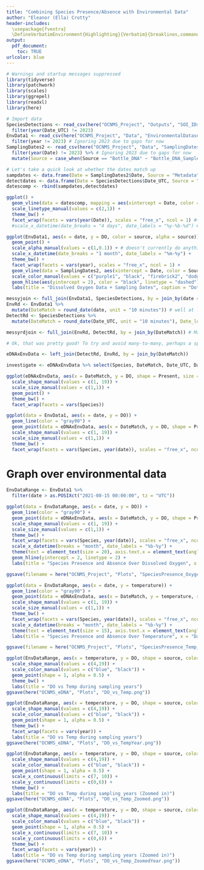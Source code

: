 ```yaml
---
title: "Combining Species Presence/Absence with Environmental Data"
author: "Eleanor (Ella) Crotty"
header-includes:
  \usepackage{fvextra}
  \DefineVerbatimEnvironment{Highlighting}{Verbatim}{breaklines,commandchars=\\\{\}}
output:
  pdf_document:
    toc: TRUE
urlcolor: blue
---
```


```r
# Warnings and startup messages suppressed
library(tidyverse)
library(patchwork)
library(scales)
library(ggrepel)
library(readxl)
library(here)
```

```r
# Import data
SpeciesDetections <- read_csv(here("OCNMS_Project", "Outputs", "SOI_IDs_Species10Detections.csv")) %>% 
  filter(year(Date_UTC) != 2023)
EnvData1 <- read_csv(here("OCNMS_Project", "Data", "EnvironmentalDataset1.csv")) %>%  # Using EnvironmentalDataset1 because the satellite + NEMO data in EnvironmentalDataset2 didn't turn out to be good at gap filling
  filter(year != 2023) # Ignoring 2023 due to gaps for now
SamplingDates2 <- read_csv(here("OCNMS_Project", "Data", "SamplingDates2.csv")) %>%  # Exported from EnvironmentalDataxSampleDates.Rmd, simple dataframe of all datetimes of samples
  filter(year(Date) != 2023) %>% # Ignoring 2023 due to gaps for now
  mutate(Source = case_when(Source == "Bottle_DNA" ~ "Bottle_DNA_Sampled", Source == "PPS_DNA" ~ "Automated_DNA_Sampler"))
```

```r
# Let's take a quick look at whether the dates match up
sampdates <- data.frame(Date = SamplingDates2$Date, Source = "Metadata")
detectdates <- data.frame(Date = SpeciesDetections$Date_UTC, Source = "Detections")
datescomp <- rbind(sampdates,detectdates)

ggplot() +
  geom_vline(data = datescomp, mapping = aes(xintercept = Date, color = Source, linetype = Source)) +
  scale_linetype_manual(values = c(2,1)) +
  theme_bw() +
  facet_wrap(facets = vars(year(Date)), scales = "free_x", ncol = 1) #+
  #scale_x_datetime(date_breaks = "4 days", date_labels = "%y-%b-%d") # This is fucked but tbh I don't need it
```

```r
ggplot(EnvData1, aes(x = date, y = DO, color = source, alpha = source)) +
  geom_point() +
  scale_alpha_manual(values = c(1,0.1)) + # doesn't currently do anything
  scale_x_datetime(date_breaks = "1 month", date_labels = "%m-%y") +
  theme_bw() +
  facet_wrap(facets = vars(year), scales = "free_x", ncol = 1) +
  geom_vline(data = SamplingDates2, aes(xintercept = Date, color = Source)) +
  scale_color_manual(values = c("purple1", "black", "firebrick2", "dodgerblue2")) +
  geom_hline(aes(yintercept = 2), color = "black", linetype = "dashed") +
  labs(title = "Dissolved Oxygen Data + Sampling Dates", caption = "Dotted line = hypoxic threshold of 2 mg/L dissolved oxygen, vertical lines = DNA sampling times", alpha = "Environmental Data", color = "Source")
```

```r
messyjoin <- full_join(EnvData1, SpeciesDetections, by = join_by(date == Date_UTC)) # did not work, unsurprised
EnvRd <- EnvData1 %>% 
  mutate(DateMatch = round_date(date, unit = "10 minutes")) # well at least it didn't immediately explode. However, this still has many datapoints per hour. Maybe round to the nearest 10 minutes? 
DetectRd <- SpeciesDetections %>% 
  mutate(DateMatch = round_date(Date_UTC, unit = "10 minutes"), Date_local_hr = round_date(Date_local, unit = "hour")) # Spot check - looks good. 

messyrdjoin <- full_join(EnvRd, DetectRd, by = join_by(DateMatch)) # Many to many is probably expected - There's several detections per time point

# Ok, that was pretty good! To try and avoid many-to-many, perhaps a specific join. Don't care about EnvHr without DetectHr matches, so make DetectHr x and do a left join (A left_join() keeps all observations in x.)

eDNAxEnvData <- left_join(DetectRd, EnvRd, by = join_by(DateMatch)) 

investigate <- eDNAxEnvData %>% select(Species, DateMatch, Date_UTC, Date_local_hr, source, temperature, DO, SampleId, Rosette_position, Amplicon)
```

```r
ggplot(eDNAxEnvData, aes(x = DateMatch, y = DO, shape = Present, size = Present, color = Present)) +
  scale_shape_manual(values = c(1, 19)) +
  scale_size_manual(values = c(1,1)) +
  geom_point() +
  theme_bw() +
  facet_wrap(facets = vars(Species))

ggplot(data = EnvData1, aes(x = date, y = DO)) +
  geom_line(color = "gray90") +
  geom_point(data = eDNAxEnvData, aes(x = DateMatch, y = DO, shape = Present, size = Present, color = Present)) +
  scale_shape_manual(values = c(1, 19)) +
  scale_size_manual(values = c(1,1)) + 
  theme_bw() +
  facet_wrap(facets = vars(Species, year(date)), scales = "free_x", ncol = 2)
```

# Graph over environmental data
```r
EnvDataRange <- EnvData1 %>% 
  filter(date > as.POSIXct("2021-08-15 00:00:00", tz = "UTC"))

ggplot(data = EnvDataRange, aes(x = date, y = DO)) +
  geom_line(color = "gray90") +
  geom_point(data = eDNAxEnvData, aes(x = DateMatch, y = DO, shape = Present, size = Present, color = Present)) +
  scale_shape_manual(values = c(1, 19)) +
  scale_size_manual(values = c(1,1)) + 
  theme_bw() +
  facet_wrap(facets = vars(Species, year(date)), scales = "free_x", ncol = 4) +
  scale_x_datetime(breaks = "month", date_labels = "%b-%y") +
  theme(text = element_text(size = 20), axis.text.x = element_text(angle = 45, hjust = 1), strip.text = element_text(size = 8), strip.background = element_rect(fill = "gray95")) +
  geom_hline(yintercept = 2, linetype = 2) +
  labs(title = "Species Presence and Absence Over Dissolved Oxygen", x = "Date", y = "Dissolved Oxygen (mg/L) At TH042")

ggsave(filename = here("OCNMS_Project", "Plots", "SpeciesPresence_Oxygen_Preliminary.png"), width = 2500, height = 2000, units = "px")

ggplot(data = EnvDataRange, aes(x = date, y = temperature)) +
  geom_line(color = "gray90") +
  geom_point(data = eDNAxEnvData, aes(x = DateMatch, y = temperature, shape = Present, size = Present, color = Present)) +
  scale_shape_manual(values = c(1, 19)) +
  scale_size_manual(values = c(1,1)) + 
  theme_bw() +
  facet_wrap(facets = vars(Species, year(date)), scales = "free_x", ncol = 4) +
  scale_x_datetime(breaks = "month", date_labels = "%b-%y") +
  theme(text = element_text(size = 15), axis.text.x = element_text(angle = 45, hjust = 1), strip.text = element_text(size = 8), strip.background = element_rect(fill = "gray95")) +
  labs(title = "Species Presence and Absence Over Temperature", x = "Date", y = "Temperature (C) At TH042")

ggsave(filename = here("OCNMS_Project", "Plots", "SpeciesPresence_Temp_Preliminary.png"), width = 2500, height = 2000, units = "px")
```

```r
ggplot(EnvDataRange, aes(x = temperature, y = DO, shape = source, color = as.factor(year))) +
  scale_shape_manual(values = c(4,19)) +
  scale_color_manual(values = c("blue", "black")) +
  geom_point(shape = 1, alpha = 0.5) +
  theme_bw() +
  labs(title = "DO vs Temp during sampling years")
ggsave(here("OCNMS_eDNA", "Plots", "DO_vs_Temp.png"))

ggplot(EnvDataRange, aes(x = temperature, y = DO, shape = source, color = as.factor(year))) +
  scale_shape_manual(values = c(4,19)) +
  scale_color_manual(values = c("blue", "black")) +
  geom_point(shape = 1, alpha = 0.5) +
  theme_bw() +
  facet_wrap(facets = vars(year)) +
  labs(title = "DO vs Temp during sampling years")
ggsave(here("OCNMS_eDNA", "Plots", "DO_vs_TempYear.png"))

ggplot(EnvDataRange, aes(x = temperature, y = DO, shape = source, color = as.factor(year))) +
  scale_shape_manual(values = c(4,19)) +
  scale_color_manual(values = c("blue", "black")) +
  geom_point(shape = 1, alpha = 0.5) +
  scale_x_continuous(limits = c(7, 10)) +
  scale_y_continuous(limits = c(0,6)) +
  theme_bw() +
  labs(title = "DO vs Temp during sampling years (Zoomed in)")
ggsave(here("OCNMS_eDNA", "Plots", "DO_vs_Temp_Zoomed.png"))

ggplot(EnvDataRange, aes(x = temperature, y = DO, shape = source, color = as.factor(year))) +
  scale_shape_manual(values = c(4,19)) +
  scale_color_manual(values = c("blue", "black")) +
  geom_point(shape = 1, alpha = 0.5) +
  scale_x_continuous(limits = c(7, 10)) +
  scale_y_continuous(limits = c(0,6)) +
  theme_bw() +
  facet_wrap(facets = vars(year)) +
  labs(title = "DO vs Temp during sampling years (Zoomed in)")
ggsave(here("OCNMS_eDNA", "Plots", "DO_vs_Temp_ZoomedYear.png"))
```

